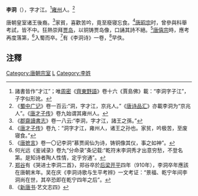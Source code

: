 '''李洞'''（{{bd|?||?|}}），字才江。<ref>諸書皆作“才江”；唯[[周密|周密]]《[[齊東野語|齊東野語]]》卷十六《賈島佛》載：“李洞字子江”，子字似形訛。</ref>[[雍州|雍州]]人。<ref>《[[蜀中广记|蜀中广记]]》卷一百云:“洞，字才江，京兆人。”《[[唐诗品汇|唐诗品汇]]》亦載李洞为“京兆人”。《[[唐才子传|唐才子传]]》卷九始谓其雍州人。</ref>

唐朝皇室诸王後裔。<ref>《[[郡齋讀書志|郡齋讀書志]]》卷一八云:“李洞，字才江，諸王之孫。”</ref>家貧，喜歡苦吟，竟至廢寝忘食。<ref>《[[唐才子传|唐才子传]]》卷九：“洞字才江，雍州人，诸王之孙也。家贫，吟极苦，至废寝食。”</ref>[[唐昭宗|唐昭宗]]时，曾參與科舉考試，皆不中。狂熱崇拜[[贾岛|贾岛]]，以铜铸贾岛像，口誦其詩不絕。<ref>《[[唐摭言|唐摭言]]》卷一〇记李洞“慕贾阆仙为诗，铸铜像其仪，事之如神”。</ref>[[唐僖宗|唐僖宗]]時，應考再度落第，<ref>何光远《鉴诫录》卷九“分命录”条记载:“乾符末李洞秀才出意穷愁，不登名第。是知诗者陶人性情，定乎穷通”。</ref>入蜀而卒。<ref>[[郑谷|郑谷]]有《哭进士李洞二首》，郑谷卒於[[后梁|后梁]][[開平_(年號)|开平]]四年（910年），李洞卒年應該在唐朝末年。吴在庆《李洞诗歌与生平考辨》一文考证：“景福、乾宁年间李洞尚在世，其卒恐即在乾宁四年之后”。</ref>有《李洞诗》一卷，<ref>《[[新唐书|新唐书]]·艺文志四》</ref>早佚。

==注釋==
{{reflist|2}}
[[Category:唐朝宗室|Category:唐朝宗室]]
[[Category:唐朝詩人|L]]
[[Category:李姓|Category:李姓]]
